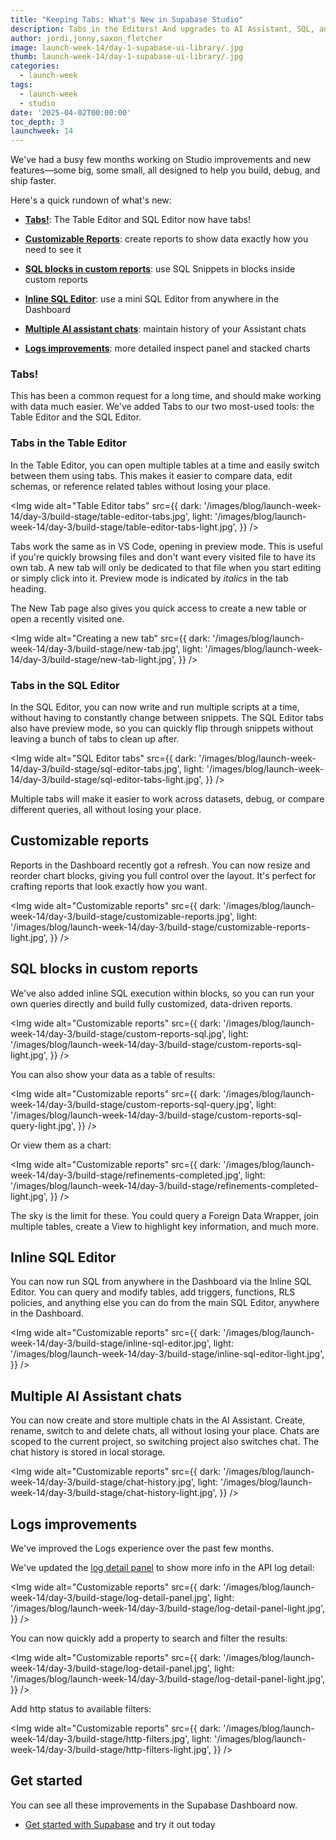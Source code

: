 ```yaml
---
title: "Keeping Tabs: What's New in Supabase Studio"
description: Tabs in the Editors! And upgrades to AI Assistant, SQL, and Logs
author: jordi,jonny,saxon_fletcher
image: launch-week-14/day-1-supabase-ui-library/.jpg
thumb: launch-week-14/day-1-supabase-ui-library/.jpg
categories:
  - launch-week
tags:
  - launch-week
  - studio
date: '2025-04-02T00:00:00'
toc_depth: 3
launchweek: 14
---
```


We've had a busy few months working on Studio improvements and new features—some big, some small, all designed to help you build, debug, and ship faster.

Here's a quick rundown of what's new:

- [**Tabs!**](#tabs): The Table Editor and SQL Editor now have tabs!

- [**Customizable Reports**](#customizable-reports): create reports to show
data exactly how you need to see it

- [**SQL blocks in custom reports**](#sql-blocks-in-custom-reports): use SQL Snippets in blocks inside custom reports

- [**Inline SQL Editor**](#inline-sql-editor): use a mini SQL Editor from anywhere in the Dashboard

- [**Multiple AI assistant chats**](#multiple-ai-assistant-chats): maintain history of your Assistant chats

- [**Logs improvements**](#logs-improvements): more detailed inspect panel and stacked charts

### Tabs!

This has been a common request for a long time, and should make working with data much easier. We've added Tabs to our two most-used tools: the Table Editor and the SQL Editor.

### Tabs in the Table Editor

In the Table Editor, you can open multiple tables at a time and easily switch between them using tabs. This makes it easier to compare data, edit schemas, or reference related tables without losing your place.

<Img
  wide
  alt="Table Editor tabs"
  src={{
    dark: '/images/blog/launch-week-14/day-3/build-stage/table-editor-tabs.jpg',
    light: '/images/blog/launch-week-14/day-3/build-stage/table-editor-tabs-light.jpg',
  }}
/>

Tabs work the same as in VS Code, opening in preview mode. This is useful if you're quickly browsing files and don't want every visited file to have its own tab. A new tab will only be dedicated to that file when you start editing or simply click into it. Preview mode is indicated by _italics_ in the tab heading.

The New Tab page also gives you quick access to create a new table or open a recently visited one.

<Img
  wide
  alt="Creating a new tab"
  src={{
    dark: '/images/blog/launch-week-14/day-3/build-stage/new-tab.jpg',
    light: '/images/blog/launch-week-14/day-3/build-stage/new-tab-light.jpg',
  }}
/>

### Tabs in the SQL Editor

In the SQL Editor, you can now write and run multiple scripts at a time, without having to constantly change between snippets. The SQL Editor tabs also have preview mode, so you can quickly flip through snippets without leaving a bunch of tabs to clean up after.

<Img
  wide
  alt="SQL Editor tabs"
  src={{
    dark: '/images/blog/launch-week-14/day-3/build-stage/sql-editor-tabs.jpg',
    light: '/images/blog/launch-week-14/day-3/build-stage/sql-editor-tabs-light.jpg',
  }}
/>

Multiple tabs will make it easier to work across datasets, debug, or compare different queries, all without losing your place.

## Customizable reports

Reports in the Dashboard recently got a refresh. You can now resize and reorder chart blocks, giving you full control over the layout. It's perfect for crafting reports that look exactly how you want.

<Img
  wide
  alt="Customizable reports"
  src={{
    dark: '/images/blog/launch-week-14/day-3/build-stage/customizable-reports.jpg',
    light: '/images/blog/launch-week-14/day-3/build-stage/customizable-reports-light.jpg',
  }}
/>

## SQL blocks in custom reports

We've also added inline SQL execution within blocks, so you can run your own queries directly and build fully customized, data-driven reports.

<Img
  wide
  alt="Customizable reports"
  src={{
    dark: '/images/blog/launch-week-14/day-3/build-stage/custom-reports-sql.jpg',
    light: '/images/blog/launch-week-14/day-3/build-stage/custom-reports-sql-light.jpg',
  }}
/>

You can also show your data as a table of results:

<Img
  wide
  alt="Customizable reports"
  src={{
    dark: '/images/blog/launch-week-14/day-3/build-stage/custom-reports-sql-query.jpg',
    light: '/images/blog/launch-week-14/day-3/build-stage/custom-reports-sql-query-light.jpg',
  }}
/>

Or view them as a chart:

<Img
  wide
  alt="Customizable reports"
  src={{
    dark: '/images/blog/launch-week-14/day-3/build-stage/refinements-completed.jpg',
    light: '/images/blog/launch-week-14/day-3/build-stage/refinements-completed-light.jpg',
  }}
/>

The sky is the limit for these. You could query a Foreign Data Wrapper, join multiple tables, create a View to highlight key information, and much more.

## Inline SQL Editor

You can now run SQL from anywhere in the Dashboard via the Inline SQL Editor. You can query and modify tables, add triggers, functions, RLS policies, and anything else you can do from the main SQL Editor, anywhere in the Dashboard.

<Img
  wide
  alt="Customizable reports"
  src={{
    dark: '/images/blog/launch-week-14/day-3/build-stage/inline-sql-editor.jpg',
    light: '/images/blog/launch-week-14/day-3/build-stage/inline-sql-editor-light.jpg',
  }}
/>

## Multiple AI Assistant chats

You can now create and store multiple chats in the AI Assistant. Create, rename, switch to and delete chats, all without losing your place. Chats are scoped to the current project, so switching project also switches chat. The chat history is stored in local storage.

<Img
  wide
  alt="Customizable reports"
  src={{
    dark: '/images/blog/launch-week-14/day-3/build-stage/chat-history.jpg',
    light: '/images/blog/launch-week-14/day-3/build-stage/chat-history-light.jpg',
  }}
/>

## Logs improvements

We've improved the Logs experience over the past few months.

We've updated the [log detail panel](https://github.com/supabase/supabase/pull/33536) to show more info in the API log detail:

<Img
  wide
  alt="Customizable reports"
  src={{
    dark: '/images/blog/launch-week-14/day-3/build-stage/log-detail-panel.jpg',
    light: '/images/blog/launch-week-14/day-3/build-stage/log-detail-panel-light.jpg',
  }}
/>

You can now quickly add a property to search and filter the results:

<Img
  wide
  alt="Customizable reports"
  src={{
    dark: '/images/blog/launch-week-14/day-3/build-stage/log-detail-panel.jpg',
    light: '/images/blog/launch-week-14/day-3/build-stage/log-detail-panel-light.jpg',
  }}
/>

Add http status to available filters:

<Img
  wide
  alt="Customizable reports"
  src={{
    dark: '/images/blog/launch-week-14/day-3/build-stage/http-filters.jpg',
    light: '/images/blog/launch-week-14/day-3/build-stage/http-filters-light.jpg',
  }}
/>

## Get started

You can see all these improvements in the Supabase Dashboard now.

- [Get started with Supabase](https://supabase.com/dashboard/sign-in?returnTo=%2Fprojects) and try it out today

